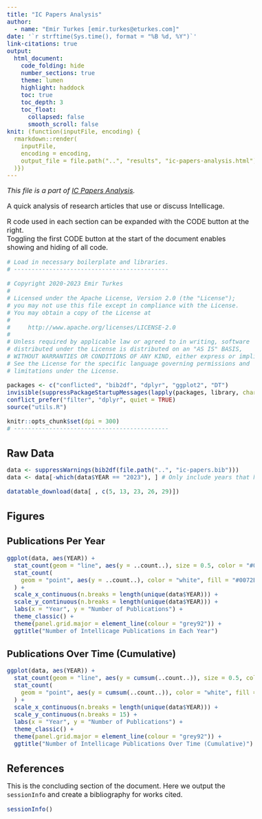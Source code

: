 ```yaml
---
title: "IC Papers Analysis"
author:
  - name: "Emir Turkes [emir.turkes@eturkes.com]"
date: '`r strftime(Sys.time(), format = "%B %d, %Y")`'
link-citations: true
output:
  html_document:
    code_folding: hide
    number_sections: true
    theme: lumen
    highlight: haddock
    toc: true
    toc_depth: 3
    toc_float:
      collapsed: false
      smooth_scroll: false
knit: (function(inputFile, encoding) {
  rmarkdown::render(
    inputFile,
    encoding = encoding,
    output_file = file.path("..", "results", "ic-papers-analysis.html")
  )})
---
```


<style type="text/css">
body {font-size: 16px;}
h1.title {font-size: 35px;}
h1 {font-size: 24px;}
h2 {font-size: 22px;}
h3 {font-size: 20px;}
.toc-content {padding-left: 0px; padding-right: 0px;}
div.tocify {width: 100%;}
.tocify-subheader .tocify-item {font-size: 0.95em; padding-left: 25px; text-indent: 0;}
.tocify-subheader .tocify-subheader .tocify-item {
  font-size: 0.95em; padding-left: 35px; text-indent: 0;
}
div.main-container {max-width: none; width: 100%;}
</style>

*This file is a part of [IC Papers Analysis](https://github.com/eturkes/ic-papers-analysis).*

A quick analysis of research articles that use or discuss Intellicage.

R code used in each section can be expanded with the CODE button at the right.  
Toggling the first CODE button at the start of the document enables showing and hiding of all code.

```r
# Load in necessary boilerplate and libraries.
# --------------------------------------------

# Copyright 2020-2023 Emir Turkes
# 
# Licensed under the Apache License, Version 2.0 (the "License");
# you may not use this file except in compliance with the License.
# You may obtain a copy of the License at
# 
#     http://www.apache.org/licenses/LICENSE-2.0
# 
# Unless required by applicable law or agreed to in writing, software
# distributed under the License is distributed on an "AS IS" BASIS,
# WITHOUT WARRANTIES OR CONDITIONS OF ANY KIND, either express or implied.
# See the License for the specific language governing permissions and
# limitations under the License.

packages <- c("conflicted", "bib2df", "dplyr", "ggplot2", "DT")
invisible(suppressPackageStartupMessages(lapply(packages, library, character.only = TRUE)))
conflict_prefer("filter", "dplyr", quiet = TRUE)
source("utils.R")

knitr::opts_chunk$set(dpi = 300)
# --------------------------------------------
```

# Raw Data

```r
data <- suppressWarnings(bib2df(file.path("..", "ic-papers.bib")))
data <- data[-which(data$YEAR == "2023"), ] # Only include years that have fully passed.

datatable_download(data[ , c(5, 13, 23, 26, 29)])
```

# Figures

## Publications Per Year

```r
ggplot(data, aes(YEAR)) +
  stat_count(geom = "line", aes(y = ..count..), size = 0.5, color = "#0072B2") + 
  stat_count(
    geom = "point", aes(y = ..count..), color = "white", fill = "#0072B2", shape = 21, size = 2
  ) +
  scale_x_continuous(n.breaks = length(unique(data$YEAR))) +
  scale_y_continuous(n.breaks = length(unique(data$YEAR))) +
  labs(x = "Year", y = "Number of Publications") +
  theme_classic() +
  theme(panel.grid.major = element_line(colour = "grey92")) +
  ggtitle("Number of Intellicage Publications in Each Year")
```

## Publications Over Time (Cumulative)

```r
ggplot(data, aes(YEAR)) +
  stat_count(geom = "line", aes(y = cumsum(..count..)), size = 0.5, color = "#0072B2") + 
  stat_count(
    geom = "point", aes(y = cumsum(..count..)), color = "white", fill = "#0072B2", shape = 21, size = 2
  ) +
  scale_x_continuous(n.breaks = length(unique(data$YEAR))) +
  scale_y_continuous(n.breaks = 15) +
  labs(x = "Year", y = "Number of Publications") +
  theme_classic() +
  theme(panel.grid.major = element_line(colour = "grey92")) +
  ggtitle("Number of Intellicage Publications Over Time (Cumulative)")
```

# References

This is the concluding section of the document.
Here we output the `sessionInfo` and create a bibliography for works cited.

```r
sessionInfo()
```
